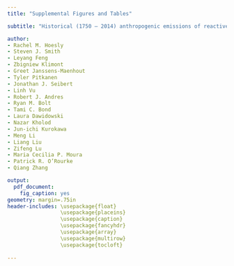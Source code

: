 ```yaml
---
title: "Supplemental Figures and Tables"

subtitle: "Historical (1750 – 2014) anthropogenic emissions of reactive gases and aerosols from the  \nCommunity Emission Data System (CEDS)  \nSubmitted to Geoscientific Model Development (GMD),  http://www.geosci-model-dev.net/special_issue590.html"

author:
- Rachel M. Hoesly
- Steven J. Smith
- Leyang Feng
- Zbigniew Klimont
- Greet Janssens-Maenhout
- Tyler Pitkanen
- Jonathan J. Seibert
- Linh Vu
- Robert J. Andres
- Ryan M. Bolt
- Tami C. Bond
- Laura Dawidowski
- Nazar Kholod
- Jun-ichi Kurokawa
- Meng Li
- Liang Liu
- Zifeng Lu 
- Maria Cecilia P. Moura
- Patrick R. O’Rourke
- Qiang Zhang

output:
  pdf_document:
    fig_caption: yes
geometry: margin=.75in
header-includes: \usepackage{float}
                 \usepackage{placeins}
                 \usepackage{caption}
                 \usepackage{fancyhdr}
                 \usepackage{array}
                 \usepackage{multirow}
                 \usepackage{tocloft}
                 
---
```


<!-- This is an R markdown file that uses knitr to compile the pdf. Most of the code below uses Latex to control "floats" (basically how it lays out figures). The line "\FloatBarrier" after every section, forces the figures/floats to print, so they don't end up at the end of the document. -->

<!-- Numbering Commands -->
\renewcommand{\thetable}{S\arabic{table}}
\renewcommand{\thefigure}{S\arabic{figure}}

<!-- Header Commands -->
\pagestyle{fancy}
\fancyhead[LE,RO]{}
\fancyhead[LO,RE]{}
\renewcommand{\headrulewidth}{.5pt}
\renewcommand{\footrulewidth}{0pt}

<!-- Define the path for figures -->
\graphicspath{ {../../diagnostic-output/paper-figures/Supplement/} }

<!-- Add a list of figures -->
\newpage
\renewcommand*\listfigurename{List of Tables and Figures}
\cftsetindents{figure}{0em}{2 em}

<!-- Add list of figures with the word "Figure" before label. instead of  \listoffigures -->
\let\oldnumberline\numberline
\renewcommand{\numberline}{\figurename~\oldnumberline}
\listoffigures

\FloatBarrier
\newpage

<!-- New Section ---------------------------------------------------------- -->
\section{A. Country and Sector Mapping Tables}
\fancyhead[RO,RE]{A. Country and Sector Mapping Tables}
\addcontentsline{lof}{section}{A. Country and Sector Mapping Tables}

\addcontentsline{lof}{figure}{Table S1   Mapping of CEDS working sectors (shown in Table 1 in the main text) to aggregate sectors used in the figures in the main text and this supplement.}
\begin{table}[!ht]
\caption{Mapping of CEDS working sectors (shown in Table 1 in the main text) to aggregate sectors used in the figures in the main text and this supplement.}
\footnotesize
\begin{center}
\begin{tabular}{ | l | l | } 
 \hline
 Aggregate Sector & CEDS Working Sector \\ 
 \hline
 \multirow{2}{4cm}{Agriculture} & B\textunderscore Manure-management  \\ 
 & 3D\textunderscore Soil-emissions  \\ 
 & 3D\textunderscore Rice-Cultivation  \\
 & 3E\textunderscore Enteric-fermentation  \\
 & 3F\textunderscore Agricultural-residue-burning-on-fields \\
 & 3I\textunderscore Agriculture-other  \\
 \hline
 \multirow{2}{4cm}{Air} & 1A3ai\textunderscore International-aviation \\ 
 & 1A3aii\textunderscore Domestic-aviation  \\
 \hline
  \multirow{2}{4cm}{Energy Transformation and Extraction (Energy Transf/Ext)} & 1A1a\textunderscore Electricity-public  \\ 
 & 1A1a\textunderscore Electricity-autoproducer  \\ 
 & 1A1a\textunderscore Heat-production  \\
 & 1A1bc\textunderscore Other-transformation  \\
 & 1B1\textunderscore Fugitive-solid-fuels \\
 & 1B2\textunderscore Fugitive-petr-and-gas  \\
 & 1B2d\textunderscore Fugitive-other-energy \\
 \hline
  \multirow{2}{4cm}{Industry} & 1A2a\textunderscore Ind-Comb-Iron-steel  \\ 
 & 1A2b\textunderscore Ind-Comb-Non-ferrous-metals  \\ 
 & 1A2c\textunderscore Ind-Comb-Chemicals  \\
 & 1A2d\textunderscore Ind-Comb-Pulp-paper   \\
 & 1A2e\textunderscore Ind-Comb-Food-tobacco  \\
 & 1A2f\textunderscore Ind-Comb-Non-metalic-minerals   \\
 & 1A2g\textunderscore Ind-Comb-Construction  \\
 & 1A2g\textunderscore Ind-Comb-transpequip  \\
 & 1A2g\textunderscore Ind-Comb-machinery  \\
 & 1A2g\textunderscore Ind-Comb-mining-quarying  \\
 & 1A2g\textunderscore Ind-Comb-wood-products  \\
 & 1A2g\textunderscore Ind-Comb-textile-leather  \\
 & 1A2g\textunderscore Ind-Comb-other  \\
 & 2A1\textunderscore Cement-production  \\
 & 2A2\textunderscore Lime-production  \\
 & 2Ax\textunderscore Other-minerals  \\
 & 2B\textunderscore Chemical-industry  \\
 & 2C\textunderscore Metal-production  \\
 & 2H\textunderscore Pulp-and-paper-food-beverage-wood  \\
 \hline
\multirow{2}{4cm}{Residential, Commercial, Other (RCO)} &  1A4b\textunderscore Residential \\ 
 & 1A4a\textunderscore Commercial-institutional  \\ 
 & 1A4c\textunderscore Agriculture-forestry-fishing  \\
 & 1A5\textunderscore Other-unspecified \\
 \hline
 \multirow{2}{4cm}{Shipping} & 1A3di\textunderscore International-shipping  \\
 & 1A3di\textunderscore Oil\textunderscore tanker\textunderscore loading \\
 \hline
\multirow{2}{4cm}{Solvents} &  2D\textunderscore Degreasing-Cleaning \\ 
 & 2D\textunderscore Paint-application  \\ 
 & 2D\textunderscore Chemical-products-manufacture-processing  \\
 & 2D\textunderscore Other-product-use \\
\hline
\multirow{2}{4cm}{Transportation} & 1A3b\textunderscore Road  \\
 & 1A3c\textunderscore Rail \\
 & 1A3dii\textunderscore Domestic-navigation \\
 & 1A3eii\textunderscore Other-transp \\
\hline
\multirow{2}{4cm}{Waste} &  5A\textunderscore Solid-waste-disposal \\ 
 & 5E\textunderscore Other-waste-handling  \\ 
 & 5C\textunderscore Waste-combustion  \\
 & 5D\textunderscore Wastewater-handling \\
\hline
\end{tabular}
\end{center}
\end{table}

\FloatBarrier
\newpage

\addcontentsline{lof}{figure}{Table S2   Mapping of countries to regions used in the figures in the main text and this supplement.}
\begin{table}[!ht]
\caption{Mapping of countries to regions used in the figures in the main text and this supplement.}
\footnotesize
\begin{center}
\begin{tabular}{ | m{2.3cm} | m{3cm} m{3cm} m{3cm} m{3.4cm}|} 
\hline
 Region & \multicolumn{4}{c|}{Countries} \\ 
\hline
\multirow{14}{3em}{Africa} & Angola & Burundi & Benin & Burkina Faso \\
& Botswana & Cote dIvoire & Cameroon & Central African Republic\\
& DR Congo & Congo & Comoros & Cape Verde \\
& Djibouti & Algeria & Egypt & Eritrea \\
& Western Sahara & Ethiopia & Gabon & Ghana \\
& Guinea & Gambia & Guinea-Bissau & Equatorial Guinea \\
& Kenya & Liberia & Libya & Lesotho \\
& Morocco & Madagascar & Mali & Mozambique \\
& Mauritania & Mauritius & Malawi & Namibia \\
& Niger & Nigeria & Reunion & Rwanda \\
& Sudan & Senegal & Sierra Leone & Somalia \\
& South Sudan & Swaziland & Seychelles & Sao Tome and Principe \\
& Chad & Togo & Tunisia & Tanzania \\
& Uganda & South Africa & Zambia & Zimbabwe \\
\hline
China & China & & & \\ 
\hline
\multirow{10}{3em}{Europe}  & Albania & Austria & Belgium & Bosnia and Herzegovina\\
& Bulgaria & Switzerland & Cyprus & Czech Republic  \\
& Germany & Denmark & Spain & Finland  \\
& France & United Kingdom & Gibraltar & Greece  \\
& Greenland & Croatia & Croatia & Hungary  \\
& Ireland & Iceland & Italy & Liechtenstein  \\
& Luxembourg & Macedonia & Malta & Netherlands  \\
& Norway & Poland & Portugal & Romania  \\
& Serbia & Slovakia & Slovenia & Sweden  \\
& Turkey &  &  & \\
\hline
\multirow{5}{3em}{Former Soviet Union} & Armenia & Azerbaijan & Belarus & Estonia \\
& Georgia & Kazakhstan & Kyrgyzstan & Lithuania \\
& Latvia & Moldova & Russia & Tajikistan \\
& Turkmenistan & Ukraine & Uzbekistan & \\
\hline
International & \multicolumn{4}{l|}{International Shipping and Aviation} \\ 
\hline
\multirow{5}{3em}{Latin America} & Aruba & Argentina & Antigua and Barbuda & Bahamas   \\
& Belize & Bermuda & Bolivia & Brazil  \\
& Barbados & Chile & Colombia & Costa Rica  \\
& Cuba & Curacao & Cayman Islands & Dominica  \\
& Dominican Republic & Ecuador & Falkland Islands & Faeroe Islands  \\
& Guadeloupe & Grenada & Guatemala & French Guiana \\
& Guyana & Honduras & Haiti & Turks and Caicos Islands \\
& Saint Lucia & Mexico & Montserrat & Saint Kitts and Nevis  \\
& Jamaica & Martinique & Nicaragua & Panama   \\
& Paraguay & El Salvador & Suriname & Saint Pierre and Miquelon   \\
& Peru & Sint Maarten  & Uruguay & Trinidad and Tobago\\
& Venezuela & British Virgin Islands& \multicolumn{2}{l|}{United States Virgin Islands} \\
& \multicolumn{4}{l|}{Saint Vincent And Grenadines} \\
\hline
North America & Canada & United States & Puerto Rico & \\ 
\hline
\multirow{16}{3em}{Other Asia/Pacific} & Afghanistan & United Arab Emirates & American Samoa & Australia  \\
& Bangladesh & Bahrain & Brunei Darussalam & Bhutan  \\
& Cook Islands & Fiji & Micronesia & Guam  \\
& Hong Kong & Indonesia & India & Iran  \\
& Iraq & Israel & Jordan & Japan  \\
& Cambodia & Kiribati & Republic of Korea & Kuwait  \\
& Laos & Lebanon & Sri Lanka & Macao  \\
& Maldives & Marshall Islands & Myanmar (Burma) & Montenegro  \\
& Mongolia & Malaysia & New Caledonia & Niue  \\
& Nepal & New Zealand & Oman & Pakistan  \\
& Philippines & Palau & Papua New Guinea & DPR Korea  \\
& Palestine  & French Polynesia & Qatar & Saudi Arabia   \\
& Singapore & Soloman Islands & Syria  & Thailand  \\
& Tokelau & Timor-Leste  & Tongo & Chinese Taipei  \\
& Vietnam  & Vanuatu & Samoa & Wallis and Futuna Islands    \\
& Yemen & & & \\
\hline
\end{tabular}
\end{center}
\end{table}



<!-- New Section ---------------------------------------------------------- -->
\FloatBarrier
\newpage
\section{B. Global CEDS Emissions (1750 - 2014)}
\fancyhead[RO,RE]{B. Global CEDS Emissions (1750 - 2014)}
\addcontentsline{lof}{section}{B. Global CEDS Emissions (1750 - 2014)}

\begin{figure}[!ht]
  \centering
  \includegraphics[width=0.6\paperheight]{Paper_Figures_fuel_stacked.pdf}
  \caption{CEDS emissions estimates by aggregate fuel compared to Lamarque et al. (2010) (dots) and CDIAC for CO2. For like with like comparison, these figures do not include aviation, or agricultural waste burning on fields. Format is similar to Figures 2 and 3 in the the main text. "Process" notes CEDS non-combustion emissions (see §2.3.2).}
\end{figure}

\begin{figure}[!ht]
  \centering
  \includegraphics[width=6.5in]{Paper_Figures_sector_line.pdf}
  \caption{Global CEDS emissions estimates by aggregate sector, showing the same data as Figure 2 in the main text as a line graph. Figure does not include aviation emissions.}
\end{figure}

\begin{figure}[!ht]
  \centering
  \includegraphics[width=6.5in]{Paper_Figures_region_line.pdf}
  \caption{Global CEDS emissions estimates by aggregate region, showing the same data as Figure 3 in the main text as a line graph. Figure does not include aviation emissions.}
\end{figure}

\begin{figure}[!ht]
  \centering
  \includegraphics[width=6.5in]{Paper_Figures_fuel_line.pdf}
  \caption{Global CEDS emissions estimates by aggregate fuel, showing the same data as Figure S1 as a line graph. Figure does not include aviation emissions. "Process" notes non-combustion emissions.}
  \label{fig:non:float}
\end{figure}

<!-- New Section ---------------------------------------------------------- -->
\FloatBarrier
\section{C. Recent Global CEDS Emissions  (1990 - 2014)}
\fancyhead[RO,RE]{C. Recent Global CEDS Emissions  (1990 - 2014)}
\addcontentsline{lof}{section}{C. Recent Global CEDS Emissions  (1990 - 2014)}

\begin{figure}[!ht]
\centering
\includegraphics[width=0.6\paperheight]{Recent_Paper_Figures_sector_stacked.pdf}
\caption{CEDS emissions estimates by aggregate sector compared to Lamarque et al. (2010) (dots) and CDIAC for CO2, showing the same data as Figure 2 in the main text over 1990 - 2014. Format is similar to Figures 5 in the the main text. For like with like comparison, these figures do not include aviation, or agricultural waste burning on fields.}
\end{figure}

\begin{figure}[!ht]
  \centering
  \includegraphics[width=0.6\paperheight]{Recent_Paper_Figures_fuel_stacked.pdf}
  \caption{CEDS emissions estimates by aggregate fuel compared to Lamarque et al. (2010) (dots) and CDIAC for CO2, showing the same data as Figure S1 over 1990 - 2014. Format is similar to Figures 5 in the the main text. For like with like comparison, these figures do not include aviation, or agricultural waste burning on fields. "Process" denotes  CEDS non-combustion emissions (see §2.3.2).}
\end{figure}

\begin{figure}[!ht]
  \centering
  \includegraphics[width=6.5in]{Recent_Paper_Figures_sector_line.pdf}
  \caption{Global CEDS emissions estimates by aggregate sector, showing the same data as Figure S5 as a line graph. Figure does not include aviation emissions. }
\end{figure}

\begin{figure}[!ht]
  \centering
  \includegraphics[width=6.5in]{Recent_Paper_Figures_region_line.pdf}
  \caption{Global CEDS emissions estimates by aggregate region, showing the same data as Figure 5 in the main text as a line graph. Figure does not include aviation emissions.}
\end{figure}

\begin{figure}[!ht]
  \centering
  \includegraphics[width=6.5in]{Recent_Paper_Figures_fuel_line.pdf}
  \caption{Global CEDS emissions estimates by aggregate fuel, showing the same data as Figure S6 as a line graph. Figure does not include aviation emissions. "Process" notes non-combustion emissions.}
  \label{fig:non:float}
\end{figure}

<!-- New Section ---------------------------------------------------------- -->
\FloatBarrier
\section{D. CEDS Emissions (1750 - 2014): Regional Summaries by Sector }
\fancyhead[RO,RE]{D. CEDS Emissions: Regional Summaries by Sector}
\addcontentsline{lof}{section}{D. CEDS Emissions: Regional Summaries by Sector}

\begin{figure}[!ht]
  \centering
  \includegraphics[width=6.5in]{Regional_summaries_Africa.pdf}
  \caption{Africa: CEDS emissions by aggregate sector}
  \label{fig:non:float}
\end{figure}

\begin{figure}[!ht]
  \centering
  \includegraphics[width=6.5in]{Regional_summaries_China.pdf}
  \caption{China: CEDS emissions by aggregate sector}
  \label{fig:non:float}
\end{figure}

\begin{figure}[!ht]
  \centering
  \includegraphics[width=6.5in]{Regional_summaries_Europe.pdf}
  \caption{Europe: CEDS emissions by aggregate sector}
  \label{fig:non:float}
\end{figure}

\begin{figure}[!ht]
  \centering
  \includegraphics[width=6.5in]{Regional_summaries_Former Soviet Union.pdf}
  \caption{Former Soviet Union: CEDS emissions by aggregate sector}
  \label{fig:non:float}
\end{figure}

\begin{figure}[!ht]
  \centering
  \includegraphics[width=6.5in]{Regional_summaries_Latin America.pdf}
  \caption{Latin America: CEDS emissions by aggregate sector}
  \label{fig:non:float}
\end{figure}

\begin{figure}[!ht]
  \centering
  \includegraphics[width=6.5in]{Regional_summaries_North America.pdf}
  \caption{North America: CEDS emissions by aggregate sector}
  \label{fig:non:float}
\end{figure}

\begin{figure}[!ht]
  \centering
  \includegraphics[width=6.5in]{Regional_summaries_OtherAsia.pdf}
  \caption{Other Asia/Pacific: CEDS emissions by aggregate sector}
  \label{fig:non:float}
\end{figure}

\begin{figure}[!ht]
  \centering
  \includegraphics[width=6.5in]{Regional_summaries_International.pdf}
  \caption{Global International Shipping and Aircraft: CEDS emissions by aggregate sector}
  \label{fig:non:float}
\end{figure}

<!-- New Section ---------------------------------------------------------- -->
\FloatBarrier
\section{E. Recent CEDS Emissions (1990-2014): Sector Summaries by Region}
\fancyhead[RO,RE]{E. Recent CEDS Emissions (1990-2014): Sector Summaries by Region}
\addcontentsline{lof}{section}{E. Recent CEDS Emissions (1990-2014): Sector Summaries by Region}

\begin{figure}[!ht]
  \centering
  \includegraphics[width=6.5in]{Recent_Regional_summaries_Africa.pdf}
  \caption{Recent CEDS Emissions: Africa emissions by Sector}
  \label{fig:non:float}
\end{figure}

\begin{figure}[!ht]
  \centering
  \includegraphics[width=6.5in]{Recent_Regional_summaries_China.pdf}
  \caption{Recent CEDS Emissions: China emissions by Sector}
  \label{fig:non:float}
\end{figure}

\begin{figure}[!ht]
  \centering
  \includegraphics[width=6.5in]{Recent_Regional_summaries_Europe.pdf}
  \caption{Recent CEDS Emissions: Europe emissions by Sector}
  \label{fig:non:float}
\end{figure}

\begin{figure}[!ht]
  \centering
  \includegraphics[width=6.5in]{Recent_Regional_summaries_Former Soviet Union.pdf}
  \caption{Recent CEDS Emissions: Former Soviet Union emissions by Sector}
  \label{fig:non:float}
\end{figure}

\begin{figure}[!ht]
  \centering
  \includegraphics[width=6.5in]{Recent_Regional_summaries_Latin America.pdf}
  \caption{Recent CEDS Emissions: Latin America emissions by Sector}
  \label{fig:non:float}
\end{figure}

\begin{figure}[!ht]
  \centering
  \includegraphics[width=6.5in]{Recent_Regional_summaries_North America.pdf}
  \caption{Recent CEDS Emissions: North America emissions by Sector}
  \label{fig:non:float}
\end{figure}

\begin{figure}[!ht]
  \centering
  \includegraphics[width=6.5in]{Recent_Regional_summaries_OtherAsia.pdf}
  \caption{Recent CEDS Emissions: Other Asia emissions by Sector}
  \label{fig:non:float}
\end{figure}

\begin{figure}[!ht]
  \centering
  \includegraphics[width=6.5in]{Regional_summaries_International.pdf}
  \caption{Recent CEDS Emissions: International Shipping and Aircraft emissions by Sector}
  \label{fig:non:float}
\end{figure}

<!-- New Section ---------------------------------------------------------- -->
\FloatBarrier
\section{F. CEDS Emissions (1750 - 2014): Sector Summaries by Region }
\fancyhead[RO,RE]{F. CEDS Emissions (1750 - 2014): Sector Summaries by Region}
\addcontentsline{lof}{section}{F. CEDS Emissions (1750 - 2014): Sector Summaries by Region}

\begin{figure}[!ht]
  \centering
  \includegraphics[width=6.5in]{Sector_summaries_Agriculture.pdf}
  \caption{Recent CEDS Emissions: Agriculture emissions by Region}
  \label{fig:non:float}
\end{figure}

\begin{figure}[!ht]
  \centering
  \includegraphics[width=6.5in]{Sector_summaries_Energy_Transf_Ext.pdf}
  \caption{Recent CEDS Emissions: Energy, Transformation, and Extraction emissions by Region}
  \label{fig:non:float}
\end{figure}

\begin{figure}[!ht]
  \centering
  \includegraphics[width=6.5in]{Sector_summaries_Industry.pdf}
  \caption{Recent CEDS Emissions: Industry emissions by Region}
  \label{fig:non:float}
\end{figure}

\begin{figure}[!ht]
  \centering
  \includegraphics[width=6.5in]{Sector_summaries_RCO.pdf}
  \caption{Recent CEDS Emissions: RCO emissions by Region}
  \label{fig:non:float}
\end{figure}

\begin{figure}[!ht]
  \centering
  \includegraphics[width=6.5in]{Sector_summaries_Shipping.pdf}
  \caption{Recent CEDS Emissions: Shipping emissions by Region}
  \label{fig:non:float}
\end{figure}

\begin{figure}[!ht]
  \centering
  \includegraphics[width=6.5in]{Sector_summaries_Transportation.pdf}
  \caption{Recent CEDS Emissions: Transportation emissions by Region}
  \label{fig:non:float}
\end{figure}

\begin{figure}[!ht]
  \centering
  \includegraphics[width=6.5in]{Sector_summaries_Waste.pdf}
  \caption{Recent CEDS Emissions: Waste emissions by Region}
  \label{fig:non:float}
\end{figure}

<!-- New Section ---------------------------------------------------------- -->
\FloatBarrier
\section{G. Recent CEDS Emissions (1990-2014): Sector Summaries by Region}
\fancyhead[RO,RE]{G. Recent CEDS Emissions (1990-2014): Sector Summaries by Region}
\addcontentsline{lof}{section}{G. Recent CEDS Emissions (1990-2014): Sector Summaries by Region}

\begin{figure}[!ht]
  \centering
  \includegraphics[width=6.5in]{Recent_Sector_summaries_Agriculture.pdf}
  \caption{Recent CEDS Emissions: Agriculture emissions by Region}
  \label{fig:non:float}
\end{figure}

\begin{figure}[!ht]
  \centering
  \includegraphics[width=6.5in]{Recent_Sector_summaries_Energy_Transf_Ext.pdf}
  \caption{Recent CEDS Emissions: Energy, Transformation, and Extraction emissions by Region}
  \label{fig:non:float}
\end{figure}

\begin{figure}[!ht]
  \centering
  \includegraphics[width=6.5in]{Recent_Sector_summaries_Industry.pdf}
  \caption{Recent CEDS Emissions: Industry emissions by Region}
  \label{fig:non:float}
\end{figure}

\begin{figure}[!ht]
  \centering
  \includegraphics[width=6.5in]{Recent_Sector_summaries_RCO.pdf}
  \caption{Recent CEDS Emissions: RCO emissions by Region}
  \label{fig:non:float}
\end{figure}

\begin{figure}[!ht]
  \centering
  \includegraphics[width=6.5in]{Recent_Sector_summaries_Shipping.pdf}
  \caption{Recent CEDS Emissions: Shipping emissions by Region}
  \label{fig:non:float}
\end{figure}

\begin{figure}[!ht]
  \centering
  \includegraphics[width=6.5in]{Recent_Sector_summaries_Transportation.pdf}
  \caption{Recent CEDS Emissions: Transportation emissions by Region}
  \label{fig:non:float}
\end{figure}

\begin{figure}[!ht]
  \centering
  \includegraphics[width=6.5in]{Recent_Sector_summaries_Waste.pdf}
  \caption{Recent CEDS Emissions: Waste emissions by Region}
  \label{fig:non:float}
\end{figure}

<!-- New Section ---------------------------------------------------------- -->
\FloatBarrier
\section{H. Comparisons to Other Inventories}
\fancyhead[RO,RE]{H. Comparisons to Other Inventories}
\addcontentsline{lof}{section}{H. Comparisons to Other Inventories}

\begin{figure}[!ht]
  \centering
  \includegraphics[width=6.5in]{Paper_Figure_other_inventories.pdf}
  \caption{Like with like comparison of global CEDS emissions with EDGAR, GAINS, CMIP5, and CDIAC (for CO2 only)}
\end{figure}

\begin{figure}[!ht]
  \centering
  \includegraphics[width=6.5in]{CMIP5_Region_Comparison.pdf}
  \caption{CEDS versus CMIP5: Top 5 emitting regions (CMIP 5 definitions) compared to comprable CEDS regions. Like with like comparison of regional emissions of top emitters. These figures do not include open burning (grassland or forest fires), fossil-fuel fires, agricultural waste burning on fields, or aviation. "China+" includes China, Hong Kong, Macau, Mongolia, and Chinese Taipei. "Russia+" includes Russia, Armenia, Azerbaijan, and Georgia. "Western Africa" includes Benin, Burkina Faso, Central African Republic, Cote d'Ivoire, Cameroon, DR Congo, Congo, Cape Verde, Gabon, Ghana, Guinea, Gambia, Guinea-Bissau, Equatorial Guinea, Liberia, Mali, Mauretania, Niger, Nigeria, Senegal, St Helena, Sierra Leone, Sao Tome and Principe, Chad, and Togo}
\end{figure}

\begin{figure}[!ht]
  \centering
  \includegraphics[width=6.5in]{CMIP5_Sector_Comparison.pdf}
  \caption{CEDS versus CMIP5: Like with like comparison of global emissions by aggregate sector. These figures do not include open burning (grassland or forest fires), fossil-fuel fires, agricultural waste burning on fields, or aviation.}
\end{figure}

<!-- New Section ---------------------------------------------------------- -->
\FloatBarrier
\section{I. Global Emission Summaries for Select Years}
\fancyhead[RO,RE]{I. Global Emission Summaries for Select Years}
\addcontentsline{lof}{section}{I. Global Emission Summaries for Select Years}

\addcontentsline{lof}{figure}{Table S3   Global Emissions Estimates for 1990, 2000, and 2010.}
\begin{table}[!ht]
\caption{Global Emissions Estimates for 1990, 2000, and 2010.}
\footnotesize
\begin{center}
\begin{tabular}{ | c | c | c | c | c | } 
\hline
Emissions Species & Units & 1990 & 2000 & 2010 \\
\hline
BC & kt C/year & 5,898 & 5,808 & 7,755 \\
\hline
OC & kt C/year & 13,245 & 14,595 & 18,755 \\
\hline
NOx & kt NOx/year & 112,879 & 122,103 & 140,651 \\
\hline
SO2 & kt SO2/year & 131,926 & 109,131 & 114,082 \\
\hline
CO & kt CO/year & 639,591 & 598,356 & 616,991 \\
\hline
NH3 & kt NH3/year & 48,928 & 51,112 & 58,383 \\
\hline
NMVOC & kt NMVOC/year & 144,884 & 140,749 & 160,887 \\
\hline
\end{tabular}
\end{center}
\end{table}


